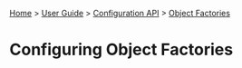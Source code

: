 [[Home]] > [[User Guide]] > [[UserGuide/Configuration API|Configuration API]] > [[UserGuide/Configuration/Object Factories|Object Factories]]

= Configuring Object Factories =